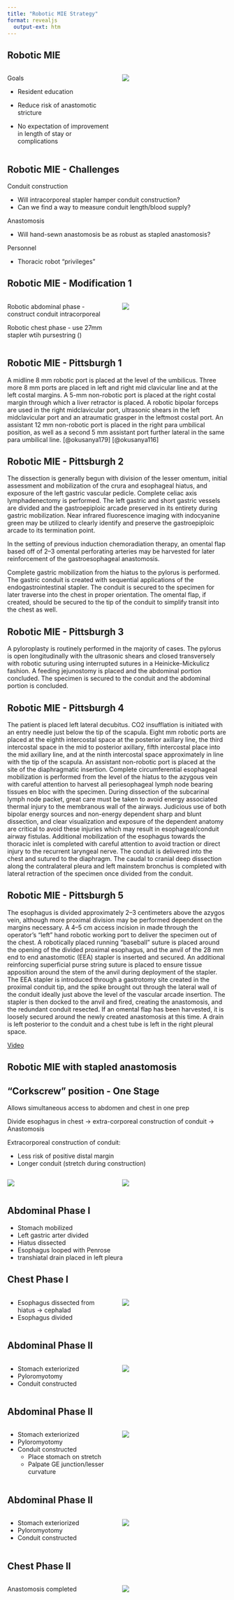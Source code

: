 ```yaml
---
title: "Robotic MIE Strategy"
format: revealjs
  output-ext: htm
---
```


## Robotic MIE

::::: columns
::: {.column width="50%"}

Goals

- Resident education
- Reduce risk of anastomotic stricture

- No expectation of improvement in length of stay or complications

:::



::: {.column width="50%"}
![](https://deidt7p41jzcy.cloudfront.net/GEJ_tumor.png )
:::
:::::



## Robotic MIE - Challenges

Conduit construction

- Will intracorporeal stapler hamper conduit construction?
- Can we find a way to measure conduit length/blood supply?

Anastomosis

- Will hand-sewn anastomosis be as robust as stapled anastomosis?

Personnel

- Thoracic robot "privileges" 

## Robotic MIE - Modification 1

::::: columns
::: {.column width="50%"}

Robotic abdominal phase - construct conduit intracorporeal

Robotic chest phase - use 27mm stapler wtih pursestring ()

:::

::: {.column width="50%"}
![](https://deidt7p41jzcy.cloudfront.net/GEJ_intracorporeal.png )
:::
:::::


## Robotic MIE - Pittsburgh 1 

A midline 8 mm robotic port is placed at the level of the umbilicus. Three more 8 mm ports are placed in left and right mid clavicular line and at the left costal margins. A 5-mm non-robotic port is placed at the right costal margin through which a liver retractor is placed. A robotic bipolar forceps are used in the right midclavicular port, ultrasonic shears in the left midclavicular port and an atraumatic grasper in the leftmost costal port. An assistant 12 mm non-robotic port is placed in the right para umbilical position, as well as a second 5 mm assistant port further lateral in the same para umbilical line. [@okusanya179] [@okusanya116]

## Robotic MIE - Pittsburgh 2

The dissection is generally begun with division of the lesser omentum, initial assessment and mobilization of the crura and esophageal hiatus, and exposure of the left gastric vascular pedicle. Complete celiac axis lymphadenectomy is performed. The left gastric and short gastric vessels are divided and the gastroepiploic arcade preserved in its entirety during gastric mobilization. Near infrared fluorescence imaging with indocyanine green may be utilized to clearly identify and preserve the gastroepiploic arcade to its termination point.

In the setting of previous induction chemoradiation therapy, an omental flap based off of 2–3 omental perforating arteries may be harvested for later reinforcement of the gastroesophageal anastomosis. 

Complete gastric mobilization from the hiatus to the pylorus is performed. The gastric conduit is created with sequential applications of the endogastrointestinal stapler. The conduit is secured to the specimen for later traverse into the chest in proper orientation. The omental flap, if created, should be secured to the tip of the conduit to simplify transit into the chest as well.


## Robotic MIE - Pittsburgh 3

A pyloroplasty is routinely performed in the majority of cases. The pylorus is open longitudinally with the ultrasonic shears and closed transversely with robotic suturing using interrupted sutures in a Heinicke-Mickulicz fashion. A feeding jejunostomy is placed and the abdominal portion concluded. The specimen is secured to the conduit and the abdominal portion is concluded.


## Robotic MIE - Pittsburgh 4

The patient is placed  left lateral decubitus. CO2 insufflation is initiated with an entry needle just below the tip of the scapula. Eight mm robotic ports are placed at the eighth intercostal space at the posterior axillary line, the third intercostal space in the mid to posterior axillary, fifth intercostal place into the mid axillary line, and at the ninth intercostal space approximately in line with the tip of the scapula. An assistant non-robotic port is placed at the site of the diaphragmatic insertion. Complete circumferential esophageal mobilization is performed from the level of the hiatus to the azygous vein with careful attention to harvest all periesophageal lymph node bearing tissues en bloc with the specimen. During dissection of the subcarinal lymph node packet, great care must be taken to avoid energy associated thermal injury to the membranous wall of the airways. Judicious use of both bipolar energy sources and non-energy dependent sharp and blunt dissection, and clear visualization and exposure of the dependent anatomy are critical to avoid these injuries which may result in esophageal/conduit airway fistulas. Additional mobilization of the esophagus towards the thoracic inlet is completed with careful attention to avoid traction or direct injury to the recurrent laryngeal nerve. The conduit is delivered into the chest and sutured to the diaphragm. The caudal to cranial deep dissection along the contralateral pleura and left mainstem bronchus is completed with lateral retraction of the specimen once divided from the conduit.


## Robotic MIE - Pittsburgh 5

The esophagus is divided approximately 2–3 centimeters above the azygos vein, although more proximal division may be performed dependent on the margins necessary. A 4–5 cm access incision in made through the operator’s “left” hand robotic working port to deliver the specimen out of the chest. A robotically placed running “baseball” suture is placed around the opening of the divided proximal esophagus, and the anvil of the 28 mm end to end anastomotic (EEA) stapler is inserted and secured. An additional reinforcing superficial purse string suture is placed to ensure tissue apposition around the stem of the anvil during deployment of the stapler. The EEA stapler is introduced through a gastrotomy site created in the proximal conduit tip, and the spike brought out through the lateral wall of the conduit ideally just above the level of the vascular arcade insertion. The stapler is then docked to the anvil and fired, creating the anastomosis, and the redundant conduit resected. If an omental flap has been harvested, it is loosely secured around the newly created anastomosis at this time. A drain is left posterior to the conduit and a chest tube is left in the right pleural space.

[Video](https://www.asvide.com/articles/1677)

## Robotic MIE with stapled anastomosis



## "Corkscrew" position - One Stage

Allows simultaneous access to abdomen and chest in one prep

Divide esophagus in chest  $\rightarrow$ extra-corporeal construction of conduit $\rightarrow$ Anastomosis

Extracorporeal construction of conduit:

- Less risk of positive distal margin
- Longer conduit (stretch during construction)

::::: columns
::: {.column width="50%"}
![](https://deidt7p41jzcy.cloudfront.net/11605_2018_4063_Fig1_HTML.png )
:::

::: {.column width="50%"}
![](https://deidt7p41jzcy.cloudfront.net/11605_2018_4063_Fig2_HTML.png )
:::
:::::

## Abdominal Phase I

- Stomach mobilized
- Left gastric arter divided
- Hiatus dissected
- Esophagus looped with Penrose
- transhiatal drain placed in left pleura

## Chest Phase I



::::: columns
::: {.column width="50%"}
- Esophagus dissected from hiatus $\rightarrow$ cephalad
- Esophagus divided
:::

::: {.column width="50%"}
![](https://deidt7p41jzcy.cloudfront.net/GEJ_thoracic_division.png )
:::
:::::



## Abdominal Phase II



::::: columns
::: {.column width="50%"}
- Stomach exteriorized
- Pyloromyotomy
- Conduit constructed
:::

::: {.column width="50%"}
![](https://deidt7p41jzcy.cloudfront.net/GEJ_extracorporeal2.png )
:::
:::::


## Abdominal Phase II



::::: columns
::: {.column width="50%"}
- Stomach exteriorized
- Pyloromyotomy
- Conduit constructed
  - Place stomach on stretch
  - Palpate GE junction/lesser curvature
:::

::: {.column width="50%"}
![](https://deidt7p41jzcy.cloudfront.net/GEJ_extracorporeal3.png )
:::
:::::



## Abdominal Phase II



::::: columns
::: {.column width="50%"}
- Stomach exteriorized
- Pyloromyotomy
- Conduit constructed
:::

::: {.column width="50%"}
![](https://deidt7p41jzcy.cloudfront.net/GEJ_extracorporeal4.png )
:::
:::::

## Chest Phase II



::::: columns
::: {.column width="50%"}
Anastomosis completed
:::

::: {.column width="50%"}
![](https://deidt7p41jzcy.cloudfront.net/GEJ_2Stage.png )
:::
:::::


